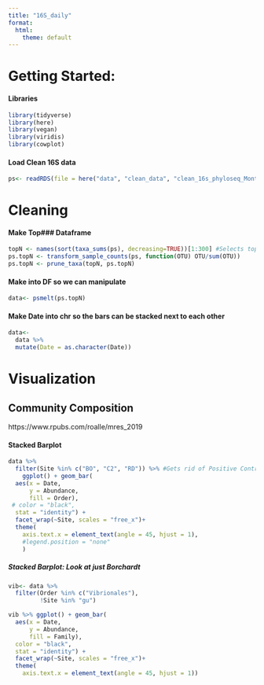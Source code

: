 ```yaml
---
title: "16S_daily"
format:
  html:
    theme: default
---
```


# Getting Started:

#### Libraries

```r
library(tidyverse)
library(here)
library(vegan)
library(viridis)
library(cowplot)
```

#### Load Clean 16S data

```r
ps<- readRDS(file = here("data", "clean_data", "clean_16s_phyloseq_Monthly.rds"))
```

# Cleaning

#### Make Top### Dataframe

```r
topN <- names(sort(taxa_sums(ps), decreasing=TRUE))[1:300] #Selects top N to look at
ps.topN <- transform_sample_counts(ps, function(OTU) OTU/sum(OTU))
ps.topN <- prune_taxa(topN, ps.topN)
```

#### Make into DF so we can manipulate

```r
data<- psmelt(ps.topN)
```

#### Make Date into chr so the bars can be stacked next to each other

```r
data<-
  data %>%
  mutate(Date = as.character(Date))
```

# Visualization

## Community Composition

https://www.rpubs.com/roalle/mres_2019

#### Stacked Barplot

```r
data %>% 
  filter(Site %in% c("BO", "C2", "RD")) %>% #Gets rid of Positive Controls
    ggplot() + geom_bar(
  aes(x = Date,
      y = Abundance,
      fill = Order),
 # color = "black",
  stat = "identity") +
  facet_wrap(~Site, scales = "free_x")+
  theme(
    axis.text.x = element_text(angle = 45, hjust = 1),
    #legend.position = "none"
    ) 
```

##### Stacked Barplot: Look at just Borchardt

```r
vib<- data %>% 
  filter(Order %in% c("Vibrionales"),
         !Site %in% "gu") 

vib %>% ggplot() + geom_bar(
  aes(x = Date,
      y = Abundance,
      fill = Family),
  color = "black",
  stat = "identity") +
  facet_wrap(~Site, scales = "free_x")+
  theme(
    axis.text.x = element_text(angle = 45, hjust = 1))
```

## 

